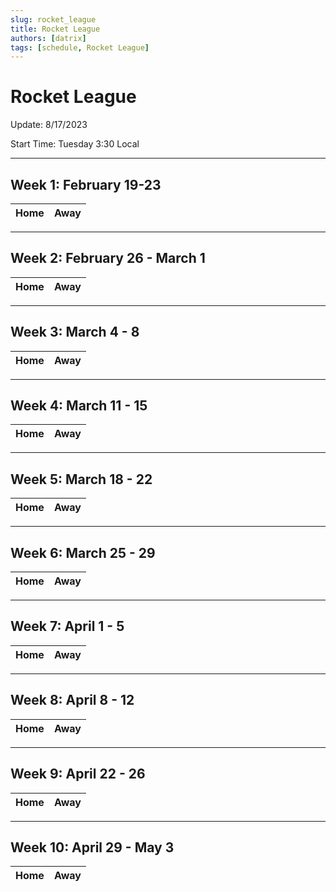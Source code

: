 ```yaml
---
slug: rocket_league
title: Rocket League
authors: [datrix]
tags: [schedule, Rocket League]
---
```


# Rocket League
Update: 8/17/2023

Start Time: Tuesday 3:30 Local

---

## Week 1: February 19-23

| Home | Away |
|---|---|

---

## Week 2: February 26 - March 1

| Home | Away |
|---|---|

---

## Week 3: March 4 - 8

| Home | Away |
|---|---|

---

## Week 4: March 11 - 15

| Home | Away |
|---|---|

---

## Week 5: March 18 - 22

| Home | Away |
|---|---|

---

## Week 6: March 25 - 29

| Home | Away |
|---|---|

---

## Week 7: April 1 - 5

| Home | Away |
|---|---|

---

## Week 8: April 8 - 12

| Home | Away |
|---|---|

---

## Week 9: April 22 - 26

| Home | Away |
|---|---|

---

## Week 10: April 29 - May 3

| Home | Away |
|---|---|
